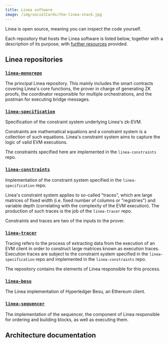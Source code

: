 ```yaml
---
title: Linea software
image: /img/socialCards/the-linea-stack.jpg
---
```



Linea is open source, meaning you can inspect the code yourself. 

Each repository that hosts the Linea software is listed below, together with a description of its purpose, with [further resources](#architecture-documentation) provided. 

## Linea repositories

### [`linea-monorepo`](https://github.com/Consensys/linea-monorepo)

The principal Linea repository. This mainly includes the smart contracts covering Linea's core 
functions, the prover in charge of generating ZK proofs, the coordinator responsible for multiple 
orchestrations, and the postman for executing bridge messages. 

### [`linea-specification`](https://github.com/Consensys/linea-specification)

Specification of the constraint system underlying Linea's zk-EVM.

Constraints are mathematical equations and a constraint system is a collection of such equations. 
Linea's constraint system aims to capture the logic of valid EVM executions.

The constraints specified here are implemented in the `linea-constraints` repo.

### [`linea-constraints`](https://github.com/Consensys/linea-constraints)

Implementation of the constraint system specified in the `linea-specification` repo.

Linea's constraint system applies to so-called "traces", which are large matrices of fixed width 
(i.e. fixed number of columns or "registries") and variable depth (correlating with the complexity 
of the EVM execution). The production of such traces is the job of the `linea-tracer` repo.

Constraints and traces are two of the inputs to the prover.

### [`linea-tracer`](https://github.com/Consensys/linea-tracer)

Tracing refers to the process of extracting data from the execution of an EVM client in order to 
construct large matrices known as execution traces. Execution traces are subject to the constraint 
system specified in the `linea-specification` repo and implemented in the `linea-constraints` repo.

The repository contains the elements of Linea responsible for this process.

### [`linea-besu`](https://github.com/Consensys/linea-besu)

The Linea implementation of Hyperledger Besu, an Ethereum client. 

### [`linea-sequencer`](https://github.com/Consensys/linea-sequencer)

The implementation of the sequencer, the component of Linea responsible for ordering and building 
blocks, as well as executing them. 

## Architecture documentation

<DocCardList />
